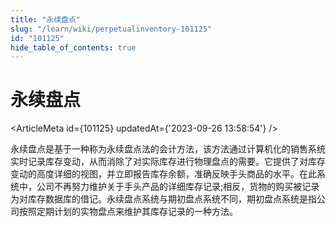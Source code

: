 ```yaml
---
title: "永续盘点"
slug: "/learn/wiki/perpetualinventory-101125"
id: "101125"
hide_table_of_contents: true
---
```



# 永续盘点

<ArticleMeta id={101125} updatedAt={'2023-09-26 13:58:54'} />
<div className='border-solid border-b border-t-0 my-4 border-[var(--ifm-color-gray-300)]' />

永续盘点是基于一种称为永续盘点法的会计方法，该方法通过计算机化的销售系统实时记录库存变动，从而消除了对实际库存进行物理盘点的需要。它提供了对库存变动的高度详细的视图，并立即报告库存余额，准确反映手头商品的水平。在此系统中，公司不再努力维护关于手头产品的详细库存记录;相反，货物的购买被记录为对库存数据库的借记。永续盘点系统与期初盘点系统不同，期初盘点系统是指公司按照定期计划的实物盘点来维护其库存记录的一种方法。
